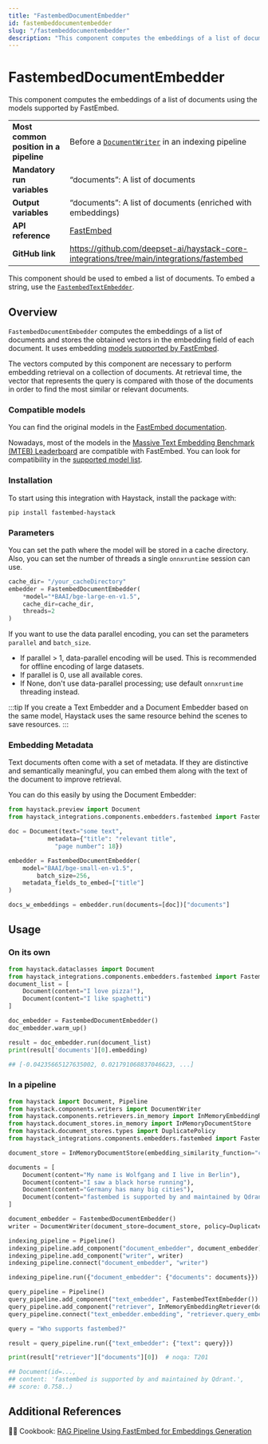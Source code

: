 ```yaml
---
title: "FastembedDocumentEmbedder"
id: fastembeddocumentembedder
slug: "/fastembeddocumentembedder"
description: "This component computes the embeddings of a list of documents using the models supported by FastEmbed."
---
```


# FastembedDocumentEmbedder

This component computes the embeddings of a list of documents using the models supported by FastEmbed.

|  |  |
| --- | --- |
| **Most common position in a pipeline** | Before a [`DocumentWriter`](../writers/documentwriter.mdx)  in an indexing pipeline                  |
| **Mandatory run variables**            | “documents”: A list of documents                                                            |
| **Output variables**                   | “documents”: A list of documents (enriched with embeddings)                                 |
| **API reference**                      | [FastEmbed](/reference/fastembed-embedders)                                                        |
| **GitHub link**                        | https://github.com/deepset-ai/haystack-core-integrations/tree/main/integrations/fastembed |

This component should be used to embed a list of documents. To embed a string, use the [`FastembedTextEmbedder`](fastembedtextembedder.mdx).

## Overview

`FastembedDocumentEmbedder` computes the embeddings of a list of documents and stores the obtained vectors in the embedding field of each document. It uses embedding [models supported by FastEmbed](https://qdrant.github.io/fastembed/examples/Supported_Models/).

The vectors computed by this component are necessary to perform embedding retrieval on a collection of documents. At retrieval time, the vector that represents the query is compared with those of the documents in order to find the most similar or relevant documents.

### Compatible models

You can find the original models in the [FastEmbed documentation](https://qdrant.github.io/fastembed/).

Nowadays, most of the models in the [Massive Text Embedding Benchmark (MTEB) Leaderboard](https://huggingface.co/spaces/mteb/leaderboard) are compatible with FastEmbed. You can look for compatibility in the [supported model list](https://qdrant.github.io/fastembed/examples/Supported_Models/).

### Installation

To start using this integration with Haystack, install the package with:

```shell
pip install fastembed-haystack
```

### Parameters

You can set the path where the model will be stored in a cache directory. Also, you can set the number of threads a single `onnxruntime` session can use.

```python
cache_dir= "/your_cacheDirectory"
embedder = FastembedDocumentEmbedder(
	*model="*BAAI/bge-large-en-v1.5",
	cache_dir=cache_dir,
	threads=2
)
```

If you want to use the data parallel encoding, you can set the parameters `parallel` and `batch_size`.

- If parallel > 1, data-parallel encoding will be used. This is recommended for offline encoding of large datasets.
- If parallel is 0, use all available cores.
- If None, don't use data-parallel processing; use default `onnxruntime` threading instead.

:::tip
If you create a Text Embedder and a Document Embedder based on the same model, Haystack uses the same resource behind the scenes to save resources.
:::

### Embedding Metadata

Text documents often come with a set of metadata. If they are distinctive and semantically meaningful, you can embed them along with the text of the document to improve retrieval.

You can do this easily by using the Document Embedder:

```python
from haystack.preview import Document
from haystack_integrations.components.embedders.fastembed import FastembedDocumentEmbedder

doc = Document(text="some text",
	       metadata={"title": "relevant title",
			 "page number": 18})

embedder = FastembedDocumentEmbedder(
	model="BAAI/bge-small-en-v1.5",
        batch_size=256,
	metadata_fields_to_embed=["title"]
)

docs_w_embeddings = embedder.run(documents=[doc])["documents"]
```

## Usage

### On its own

```python
from haystack.dataclasses import Document
from haystack_integrations.components.embedders.fastembed import FastembedDocumentEmbedder
document_list = [
	Document(content="I love pizza!"), 
	Document(content="I like spaghetti")
]

doc_embedder = FastembedDocumentEmbedder()
doc_embedder.warm_up()

result = doc_embedder.run(document_list)
print(result['documents'][0].embedding)

## [-0.04235665127635002, 0.021791068837046623, ...]
```

### In a pipeline

```python
from haystack import Document, Pipeline
from haystack.components.writers import DocumentWriter
from haystack.components.retrievers.in_memory import InMemoryEmbeddingRetriever
from haystack.document_stores.in_memory import InMemoryDocumentStore
from haystack.document_stores.types import DuplicatePolicy
from haystack_integrations.components.embedders.fastembed import FastembedDocumentEmbedder, FastembedTextEmbedder

document_store = InMemoryDocumentStore(embedding_similarity_function="cosine")

documents = [
    Document(content="My name is Wolfgang and I live in Berlin"),
    Document(content="I saw a black horse running"),
    Document(content="Germany has many big cities"),
    Document(content="fastembed is supported by and maintained by Qdrant."),
]

document_embedder = FastembedDocumentEmbedder()
writer = DocumentWriter(document_store=document_store, policy=DuplicatePolicy.OVERWRITE)

indexing_pipeline = Pipeline()
indexing_pipeline.add_component("document_embedder", document_embedder)
indexing_pipeline.add_component("writer", writer)
indexing_pipeline.connect("document_embedder", "writer")

indexing_pipeline.run({"document_embedder": {"documents": documents}})

query_pipeline = Pipeline()
query_pipeline.add_component("text_embedder", FastembedTextEmbedder())
query_pipeline.add_component("retriever", InMemoryEmbeddingRetriever(document_store=document_store))
query_pipeline.connect("text_embedder.embedding", "retriever.query_embedding")

query = "Who supports fastembed?"

result = query_pipeline.run({"text_embedder": {"text": query}})

print(result["retriever"]["documents"][0])  # noqa: T201

## Document(id=...,
## content: 'fastembed is supported by and maintained by Qdrant.',
## score: 0.758..)
```

## Additional References

🧑‍🍳 Cookbook: [RAG Pipeline Using FastEmbed for Embeddings Generation](https://haystack.deepset.ai/cookbook/rag_fastembed)